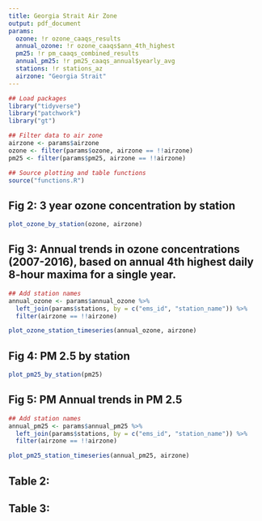 ```yaml
---
title: Georgia Strait Air Zone
output: pdf_document
params:
  ozone: !r ozone_caaqs_results
  annual_ozone: !r ozone_caaqs$ann_4th_highest
  pm25: !r pm_caaqs_combined_results
  annual_pm25: !r pm25_caaqs_annual$yearly_avg
  stations: !r stations_az
  airzone: "Georgia Strait"
---
```


```r
## Load packages
library("tidyverse")
library("patchwork")
library("gt")

## Filter data to air zone
airzone <- params$airzone
ozone <- filter(params$ozone, airzone == !!airzone)
pm25 <- filter(params$pm25, airzone == !!airzone)

## Source plotting and table functions
source("functions.R")
```

## Fig 2: 3 year ozone concentration by station

```r
plot_ozone_by_station(ozone, airzone)
```

## Fig 3: Annual trends in ozone concentrations (2007-2016), based on annual 4th highest daily 8-hour maxima for a single year.

```r
## Add station names
annual_ozone <- params$annual_ozone %>%
  left_join(params$stations, by = c("ems_id", "station_name")) %>%
  filter(airzone == !!airzone)

plot_ozone_station_timeseries(annual_ozone, airzone)
```

## Fig 4: PM 2.5 by station

```r
plot_pm25_by_station(pm25)
```

## Fig 5: PM Annual trends in PM 2.5

```r
## Add station names
annual_pm25 <- params$annual_pm25 %>%
  left_join(params$stations, by = c("ems_id", "station_name")) %>%
  filter(airzone == !!airzone)  

plot_pm25_station_timeseries(annual_pm25, airzone)
```

## Table 2: 

## Table 3:
